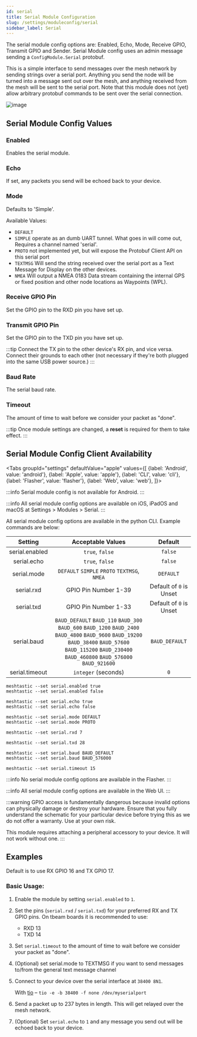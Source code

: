 ```yaml
---
id: serial
title: Serial Module Configuration
slug: /settings/moduleconfig/serial
sidebar_label: Serial
---
```



The serial module config options are: Enabled, Echo, Mode, Receive GPIO, Transmit GPIO and Sender.  Serial Module config uses an admin message sending a `ConfigModule.Serial` protobuf.

This is a simple interface to send messages over the mesh network by sending strings over a serial port. Anything you send the node will be turned into a message sent out over the mesh, and anything received from the mesh will be sent to the serial port. Note that this module does not (yet) allow arbitrary protobuf commands to be sent over the serial connection.

![image](https://user-images.githubusercontent.com/9000580/205529843-962c3187-8411-452c-b729-42c58b1571f5.png)


## Serial Module Config Values

### Enabled

Enables the serial module.

### Echo

If set, any packets you send will be echoed back to your device.

### Mode

Defaults to 'Simple'.

Available Values:

* `DEFAULT`
* `SIMPLE` operate as an dumb UART tunnel. What goes in will come out, Requires a channel named 'serial'.
* `PROTO` not implemented yet, but will expose the Protobuf Client API on this serial port
* `TEXTMSG` Will send the string received over the serial port as a Text Message for Display on the other devices.
* `NMEA` Will output a NMEA 0183 Data stream containing the internal GPS or fixed position and other node locations as Waypoints (WPL).

### Receive GPIO Pin

Set the GPIO pin to the RXD pin you have set up.

### Transmit GPIO Pin

Set the GPIO pin to the TXD pin you have set up.

:::tip
Connect the TX pin to the other device's RX pin, and vice versa. Connect their grounds to each other (not necessary if they're both plugged into the same USB power source.)
:::

### Baud Rate

The serial baud rate.

### Timeout

The amount of time to wait before we consider your packet as "done".

:::tip
Once module settings are changed, a **reset** is required for them to take effect.
:::

## Serial Module Config Client Availability

<Tabs
groupId="settings"
defaultValue="apple"
values={[
{label: 'Android', value: 'android'},
{label: 'Apple', value: 'apple'},
{label: 'CLI', value: 'cli'},
{label: 'Flasher', value: 'flasher'},
{label: 'Web', value: 'web'},
]}>
<TabItem value="android">

:::info
Serial module config is not available for Android.
:::

</TabItem>
<TabItem value="apple">

:::info
All serial module config options are available on iOS, iPadOS and macOS at Settings > Modules > Serial.
:::

</TabItem>
<TabItem value="cli">

All serial module config options are available in the python CLI. Example commands are below:

|        Setting        |  Acceptable Values  | Default |
| :-------------------: | :-----------------: | :-----: |
| serial.enabled |   `true`, `false`   | `false` |
|  serial.echo   |   `true`, `false`   | `false` |
|  serial.mode   |      `DEFAULT` `SIMPLE` `PROTO` `TEXTMSG`, `NMEA` |  `DEFAULT`   |
|   serial.rxd   |  GPIO Pin Number 1-39    | Default of `0` is Unset |
|   serial.txd   |  GPIO Pin Number 1-33   |  Default of `0` is Unset |
| serial.baud    | `BAUD_DEFAULT` `BAUD_110` `BAUD_300` `BAUD_600` `BAUD_1200` `BAUD_2400` `BAUD_4800` `BAUD_9600` `BAUD_19200` `BAUD_38400` `BAUD_57600` `BAUD_115200` `BAUD_230400` `BAUD_460800` `BAUD_576000` `BAUD_921600` |  `BAUD_DEFAULT`  |
| serial.timeout | `integer` (seconds) |   `0`   |


```shell title="Enable / Disable Module"
meshtastic --set serial.enabled true
meshtastic --set serial.enabled false
```

```shell title="Enable / Disable Echo"
meshtastic --set serial.echo true
meshtastic --set serial.echo false
```

```shell title="Set Mode"
meshtastic --set serial.mode DEFAULT
meshtastic --set serial.mode PROTO
``` 

```shell title="Set RXD to GPIO pin number 7"
meshtastic --set serial.rxd 7
```

```shell title="Set TXD to GPIO pin number 28"
meshtastic --set serial.txd 28
```

```shell title="Set Baud Rate"
meshtastic --set serial.baud BAUD_DEFAULT
meshtastic --set serial.baud BAUD_576000
```

```shell title="Set Timeout to 15 seconds"
meshtastic --set serial.timeout 15
```

</TabItem>
<TabItem value="flasher">

:::info
No serial module config options are available in the Flasher.
:::

  </TabItem>
  <TabItem value="web">

:::info
All serial module config options are available in the Web UI.
:::
    
  </TabItem>
</Tabs>

:::warning
GPIO access is fundamentally dangerous because invalid options can physically damage or destroy your hardware. Ensure that you fully understand the schematic for your particular device before trying this as we do not offer a warranty. Use at your own risk.

This module requires attaching a peripheral accessory to your device. It will not work without one.
:::

## Examples

Default is to use RX GPIO 16 and TX GPIO 17.
### Basic Usage:

1. Enable the module by setting `serial.enabled` to `1`.
2. Set the pins (`serial.rxd` / `serial.txd`) for your preferred RX and TX GPIO pins. On tbeam boards it is recommended to use:
   - RXD 13
   - TXD 14
3. Set `serial.timeout` to the amount of time to wait before we consider your packet as "done".
4. (Optional) set serial.mode to TEXTMSG if you want to send messages to/from the general text message channel
5. Connect to your device over the serial interface at `38400 8N1`.

    With [tio](https://github.com/tio/tio) &ndash; `tio -e -b 38400 -f none /dev/myserialport`
7. Send a packet up to 237 bytes in length. This will get relayed over the mesh network.
8. (Optional) Set `serial.echo` to `1` and any message you send out will be echoed back to your device.
